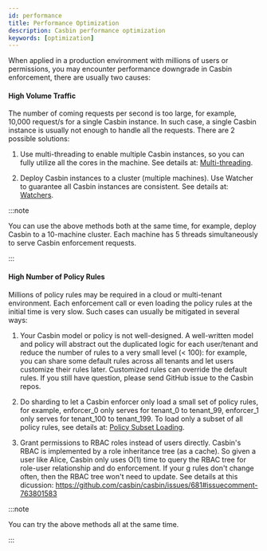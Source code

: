 ```yaml
---
id: performance
title: Performance Optimization
description: Casbin performance optimization
keywords: [optimization]
---
```


When applied in a production environment with millions of users or permissions, you may encounter performance downgrade in Casbin enforcement, there are usually two causes:

#### High Volume Traffic

The number of coming requests per second is too large, for example, 10,000 request/s for a single Casbin instance. In such case, a single Casbin instance is usually not enough to handle all the requests. There are 2 possible solutions:

1. Use multi-threading to enable multiple Casbin instances, so you can fully utilize all the cores in the machine. See details at: [Multi-threading](/docs/multi-threading).

2. Deploy Casbin instances to a cluster (multiple machines). Use Watcher to guarantee all Casbin instances are consistent. See details at: [Watchers](/docs/watchers).

:::note

You can use the above methods both at the same time, for example, deploy Casbin to a 10-machine cluster. Each machine has 5 threads simultaneously to serve Casbin enforcement requests.

:::

#### High Number of Policy Rules

Millions of policy rules may be required in a cloud or multi-tenant environment. Each enforcement call or even loading the policy rules at the initial time is very slow. Such cases can usually be mitigated in several ways:

1. Your Casbin model or policy is not well-designed. A well-written model and policy will abstract out the duplicated logic for each user/tenant and reduce the number of rules to a very small level (< 100): for example, you can share some default rules across all tenants and let users customize their rules later. Customized rules can override the default rules. If you still have question, please send GitHub issue to the Casbin repos.

2. Do sharding to let a Casbin enforcer only load a small set of policy rules, for example, enforcer_0 only serves for tenant_0 to tenant_99, enforcer_1 only serves for tenant_100 to tenant_199. To load only a subset of all policy rules, see details at: [Policy Subset Loading](/docs/policy-subset-loading).

3. Grant permissions to RBAC roles instead of users directly. Casbin's RBAC is implemented by a role inheritance tree (as a cache). So given a user like Alice, Casbin only uses O(1) time to query the RBAC tree for role-user relationship and do enforcement. If your g rules don't change often, then the RBAC tree won't need to update. See details at this dicussion: https://github.com/casbin/casbin/issues/681#issuecomment-763801583

:::note

You can try the above methods all at the same time.

:::
